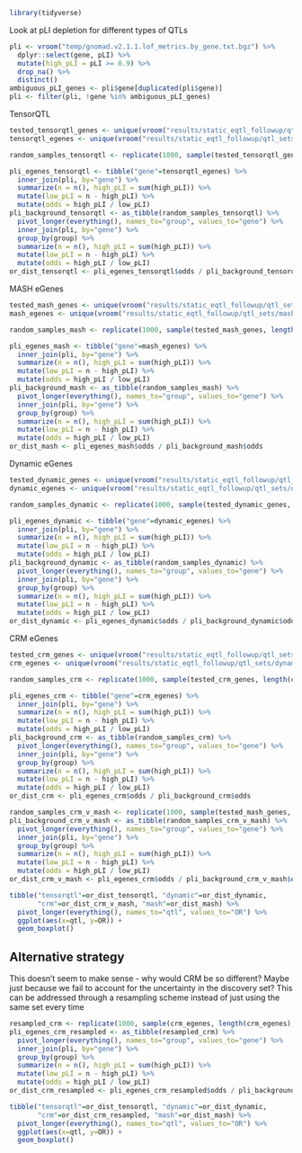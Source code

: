 ```r
library(tidyverse)
```

Look at pLI depletion for different types of QTLs
```r
pli <- vroom("temp/gnomad.v2.1.1.lof_metrics.by_gene.txt.bgz") %>%
  dplyr::select(gene, pLI) %>%
  mutate(high_pLI = pLI >= 0.9) %>%
  drop_na() %>%
  distinct()
ambiguous_pLI_genes <- pli$gene[duplicated(pli$gene)]
pli <- filter(pli, !gene %in% ambiguous_pLI_genes)
```


TensorQTL
```r
tested_tensorqtl_genes <- unique(vroom("results/static_eqtl_followup/qtl_sets/tensorqtl/original/tensorqtl-all_variant_gene_pairs.bed")$EB_HGNC)
tensorqtl_egenes <- unique(vroom("results/static_eqtl_followup/qtl_sets/tensorqtl/original/signif_variant_gene_pairs.bed")$EB_HGNC)

random_samples_tensorqtl <- replicate(1000, sample(tested_tensorqtl_genes, length(tensorqtl_egenes)))

pli_egenes_tensorqtl <- tibble("gene"=tensorqtl_egenes) %>%
  inner_join(pli, by="gene") %>%
  summarize(n = n(), high_pLI = sum(high_pLI)) %>%
  mutate(low_pLI = n - high_pLI) %>%
  mutate(odds = high_pLI / low_pLI)
pli_background_tensorqtl <- as_tibble(random_samples_tensorqtl) %>%
  pivot_longer(everything(), names_to="group", values_to="gene") %>%
  inner_join(pli, by="gene") %>%
  group_by(group) %>%
  summarize(n = n(), high_pLI = sum(high_pLI)) %>%
  mutate(low_pLI = n - high_pLI) %>%
  mutate(odds = high_pLI / low_pLI)
or_dist_tensorqtl <- pli_egenes_tensorqtl$odds / pli_background_tensorqtl$odds
```

MASH eGenes
```r
tested_mash_genes <- unique(vroom("results/static_eqtl_followup/qtl_sets/mash/original/mash-all_variant_gene_pairs.bed")$EB_HGNC)
mash_egenes <- unique(vroom("results/static_eqtl_followup/qtl_sets/mash/original/mash-signif_variant_gene_pairs.bed")$EB_HGNC)

random_samples_mash <- replicate(1000, sample(tested_mash_genes, length(mash_egenes)))

pli_egenes_mash <- tibble("gene"=mash_egenes) %>%
  inner_join(pli, by="gene") %>%
  summarize(n = n(), high_pLI = sum(high_pLI)) %>%
  mutate(low_pLI = n - high_pLI) %>%
  mutate(odds = high_pLI / low_pLI)
pli_background_mash <- as_tibble(random_samples_mash) %>%
  pivot_longer(everything(), names_to="group", values_to="gene") %>%
  inner_join(pli, by="gene") %>%
  group_by(group) %>%
  summarize(n = n(), high_pLI = sum(high_pLI)) %>%
  mutate(low_pLI = n - high_pLI) %>%
  mutate(odds = high_pLI / low_pLI)
or_dist_mash <- pli_egenes_mash$odds / pli_background_mash$odds
```

Dynamic eGenes
```r
tested_dynamic_genes <- unique(vroom("results/static_eqtl_followup/qtl_sets/dynamic-eqtls/original/dynamic-all_variant_gene_pairs.bed")$EB_HGNC)
dynamic_egenes <- unique(vroom("results/static_eqtl_followup/qtl_sets/dynamic-eqtls/original/dynamic-signif_variant_gene_pairs.bed")$EB_HGNC)

random_samples_dynamic <- replicate(1000, sample(tested_dynamic_genes, length(dynamic_egenes)))

pli_egenes_dynamic <- tibble("gene"=dynamic_egenes) %>%
  inner_join(pli, by="gene") %>%
  summarize(n = n(), high_pLI = sum(high_pLI)) %>%
  mutate(low_pLI = n - high_pLI) %>%
  mutate(odds = high_pLI / low_pLI)
pli_background_dynamic <- as_tibble(random_samples_dynamic) %>%
  pivot_longer(everything(), names_to="group", values_to="gene") %>%
  inner_join(pli, by="gene") %>%
  group_by(group) %>%
  summarize(n = n(), high_pLI = sum(high_pLI)) %>%
  mutate(low_pLI = n - high_pLI) %>%
  mutate(odds = high_pLI / low_pLI)
or_dist_dynamic <- pli_egenes_dynamic$odds / pli_background_dynamic$odds
```

CRM eGenes
```r
tested_crm_genes <- unique(vroom("results/static_eqtl_followup/qtl_sets/mash/original/mash-signif_variant_gene_pairs.bed")$EB_HGNC)
crm_egenes <- unique(vroom("results/static_eqtl_followup/qtl_sets/dynamic-eqtls/crm-signif_variant_gene_pairs.bed")$EB_HGNC)

random_samples_crm <- replicate(1000, sample(tested_crm_genes, length(crm_egenes)))

pli_egenes_crm <- tibble("gene"=crm_egenes) %>%
  inner_join(pli, by="gene") %>%
  summarize(n = n(), high_pLI = sum(high_pLI)) %>%
  mutate(low_pLI = n - high_pLI) %>%
  mutate(odds = high_pLI / low_pLI)
pli_background_crm <- as_tibble(random_samples_crm) %>%
  pivot_longer(everything(), names_to="group", values_to="gene") %>%
  inner_join(pli, by="gene") %>%
  group_by(group) %>%
  summarize(n = n(), high_pLI = sum(high_pLI)) %>%
  mutate(low_pLI = n - high_pLI) %>%
  mutate(odds = high_pLI / low_pLI)
or_dist_crm <- pli_egenes_crm$odds / pli_background_crm$odds

random_samples_crm_v_mash <- replicate(1000, sample(tested_mash_genes, length(crm_egenes)))
pli_background_crm_v_mash <- as_tibble(random_samples_crm_v_mash) %>%
  pivot_longer(everything(), names_to="group", values_to="gene") %>%
  inner_join(pli, by="gene") %>%
  group_by(group) %>%
  summarize(n = n(), high_pLI = sum(high_pLI)) %>%
  mutate(low_pLI = n - high_pLI) %>%
  mutate(odds = high_pLI / low_pLI)
or_dist_crm_v_mash <- pli_egenes_crm$odds / pli_background_crm_v_mash$odds

```

```r
tibble("tensorqtl"=or_dist_tensorqtl, "dynamic"=or_dist_dynamic,
       "crm"=or_dist_crm_v_mash, "mash"=or_dist_mash) %>%
  pivot_longer(everything(), names_to="qtl", values_to="OR") %>%
  ggplot(aes(x=qtl, y=OR)) +
  geom_boxplot()
```

## Alternative strategy
This doesn't seem to make sense - why would CRM be so different? Maybe just because we fail
to account for the uncertainty in the discovery set? This can be addressed through a resampling scheme 
instead of just using the same set every time
```r
resampled_crm <- replicate(1000, sample(crm_egenes, length(crm_egenes), replace=T))
pli_egenes_crm_resampled <- as_tibble(resampled_crm) %>%
  pivot_longer(everything(), names_to="group", values_to="gene") %>%
  inner_join(pli, by="gene") %>%
  group_by(group) %>%
  summarize(n = n(), high_pLI = sum(high_pLI)) %>%
  mutate(low_pLI = n - high_pLI) %>%
  mutate(odds = high_pLI / low_pLI)
or_dist_crm_resampled <- pli_egenes_crm_resampled$odds / pli_background_crm_v_mash$odds

tibble("tensorqtl"=or_dist_tensorqtl, "dynamic"=or_dist_dynamic,
       "crm"=or_dist_crm_resampled, "mash"=or_dist_mash) %>%
  pivot_longer(everything(), names_to="qtl", values_to="OR") %>%
  ggplot(aes(x=qtl, y=OR)) +
  geom_boxplot()
```







